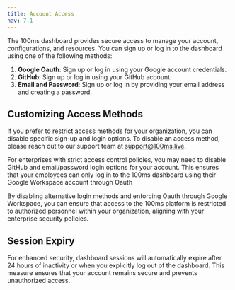 ```yaml
---
title: Account Access
nav: 7.1
---
```


The 100ms dashboard provides secure access to manage your account, configurations, and resources. You can sign up or log in to the dashboard using one of the following methods:

1. **Google Oauth**: Sign up or log in using your Google account credentials. 
2. **GitHub**: Sign up or log in using your GitHub account.
3. **Email and Password**: Sign up or log in by providing your email address and creating a password.

## Customizing Access Methods

If you prefer to restrict access methods for your organization, you can disable specific sign-up and login options. To disable an access method, please reach out to our support team at [support@100ms.live](mailto:support@100ms.live).

For enterprises with strict access control policies, you may need to disable GitHub and email/password login options for your account. This ensures that your employees can only log in to the 100ms dashboard using their Google Workspace account through Oauth

By disabling alternative login methods and enforcing Oauth through Google Workspace, you can ensure that access to the 100ms platform is restricted to authorized personnel within your organization, aligning with your enterprise security policies.

## Session Expiry

For enhanced security, dashboard sessions will automatically expire after 24 hours of inactivity or when you explicitly log out of the dashboard. This measure ensures that your account remains secure and prevents unauthorized access.